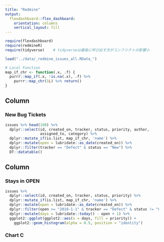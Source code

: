 ---
title: "Redmine"
output: 
  flexdashboard::flex_dashboard:
    orientation: columns
    vertical_layout: fill
---

```{r setup, include=FALSE}
require(flexdashboard)
require(redmineR)
require(tidyverse)    # tidyverseは最後に呼び出す方がコンフリクトの影響小

load("../data/_redmine_issues_all.RData_")

# Local Function
map_if_chr <- function(.x, .f) {
  purrr::map_if(.x, !is.na(.x), .f) %>% 
    purrr::map_chr(1L) %>% return()
}
```

Column {data-width=650}
-----------------------------------------------------------------------

### **New** Bug Tickets

```{r, echo=FALSE}
issues %>% head(100) %>% 
  dplyr::select(id, created_on, tracker, status, priority, author, 
                assigned_to, category) %>% 
  dplyr::mutate_if(is.list, map_if_chr, 'name') %>% 
  dplyr::mutate(open = lubridate::as_date(created_on)) %>% 
  dplyr::filter(tracker == "Defect" & status == "New") %>% 
  DT::datatable()
```

Column {data-width=350}
-----------------------------------------------------------------------

### Stays in **OPEN**

```{r, message = FALSE, warning=FALSE}
issues %>% 
  dplyr::select(id, created_on, tracker, status, priority) %>% 
  dplyr::mutate_if(is.list, map_if_chr, 'name') %>% 
  dplyr::mutate(open = lubridate::as_date(created_on)) %>% 
  dplyr::filter(open >= "2018-1-1" & tracker == "Defect" & status != "Closed") %>% 
  dplyr::mutate(days = lubridate::today() - open + 1) %>% 
  ggplot2::ggplot(ggplot2::aes(x = days, fill = priority)) + 
    ggplot2::geom_histogram(alpha = 0.5, position = "identity")
```

### Chart C

```{r}

```

